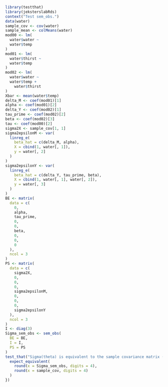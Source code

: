 
```r
library(testthat)
library(jeksterslabRds)
context("Test sem_obs.")
data(water)
sample_cov <- cov(water)
sample_mean <- colMeans(water)
mod00 <- lm(
  water$water ~
  water$temp
)
mod01 <- lm(
  water$thirst ~
  water$temp
)
mod02 <- lm(
  water$water ~
  water$temp +
    water$thirst
)
Xbar <- mean(water$temp)
delta_M <- coef(mod01)[1]
alpha <- coef(mod01)[2]
delta_Y <- coef(mod02)[1]
tau_prime <- coef(mod02)[2]
beta <- coef(mod02)[3]
tau <- coef(mod00)[2]
sigma2X <- sample_cov[1, 1]
sigma2epsilonM <- var(
  linreg_e(
    beta_hat = c(delta_M, alpha),
    X = cbind(1, water[, 1]),
    y = water[, 2]
  )
)
sigma2epsilonY <- var(
  linreg_e(
    beta_hat = c(delta_Y, tau_prime, beta),
    X = cbind(1, water[, 1], water[, 2]),
    y = water[, 3]
  )
)
BE <- matrix(
  data = c(
    0,
    alpha,
    tau_prime,
    0,
    0,
    beta,
    0,
    0,
    0
  ),
  ncol = 3
)
PS <- matrix(
  data = c(
    sigma2X,
    0,
    0,
    0,
    sigma2epsilonM,
    0,
    0,
    0,
    sigma2epsilonY
  ),
  ncol = 3
)
I <- diag(3)
Sigma_sem_obs <- sem_obs(
  BE = BE,
  I = I,
  PS = PS
)
test_that("Sigma(theta) is equivalent to the sample covariance matrix (perfect fit)", {
  expect_equivalent(
    round(x = Sigma_sem_obs, digits = 4),
    round(x = sample_cov, digits = 4)
  )
})
```

